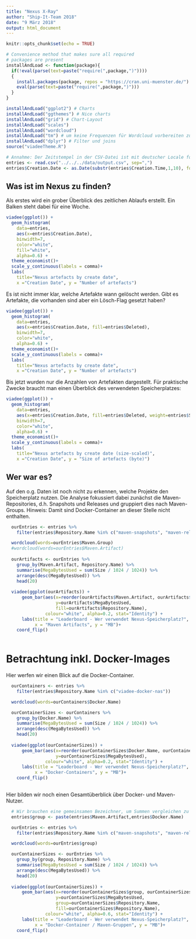 ```yaml
---
title: "Nexus X-Ray"
author: "Ship-It-Team 2018"
date: "9 März 2018"
output: html_document
---
```


```r
knitr::opts_chunk$set(echo = TRUE)

# Convenience method that makes sure all required
# packages are present
installAndLoad <- function(package){
  if(!eval(parse(text=paste("require(",package,")")))) 
  { 
    install.packages(package, repos = "https://cran.uni-muenster.de/")
    eval(parse(text=paste("require(",package,")")))
  }
}

installAndLoad("ggplot2") # Charts
installAndLoad("ggthemes") # Nice charts
installAndLoad("grid") # Chart-Layout
installAndLoad("scales")
installAndLoad("wordcloud")
installAndLoad("tm") # um keine Frequenzen für Wordcloud vorbereiten zu müssen
installAndLoad("dplyr") # Filter und joins
source("viadeeTheme.R")

# Annahme: Der Zeitstempel in der CSV-Datei ist mit deutscher Locale formatiert.
entries <- read.csv("../../../data/output.csv", sep=",")
entries$Creation.Date <- as.Date(substr(entries$Creation.Time,1,10), format="%d.%m.%Y")


```

## Was ist im Nexus zu finden?

Als erstes wird ein grober Überblick des zeitlichen Ablaufs erstellt. Ein Balken steht dabei für eine Woche.


```r

viadee(ggplot()) +
  geom_histogram(
    data=entries, 
    aes(x=entries$Creation.Date), 
    binwidth=7,
    color="white",
    fill="white",
    alpha=0.6) +
  theme_economist()+
  scale_y_continuous(labels = comma)+
  labs(
    title="Nexus artefacts by create date",
    x ="Creation Date", y = "Number of artefacts")


```

Es ist nicht immer klar, welche Artefakte wann gelöscht werden. Gibt es Artefakte, die vorhanden sind aber ein Lösch-Flag gesetzt haben?

```r

viadee(ggplot()) +
  geom_histogram(
    data=entries, 
    aes(x=entries$Creation.Date, fill=entries$Deleted), 
    binwidth=7,
    color="white",
    alpha=0.6) +
  theme_economist()+
  scale_y_continuous(labels = comma)+
  labs(
    title="Nexus artefacts by create date",
    x ="Creation Date", y = "Number of artefacts")

```

Bis jetzt wurden nur die Anzahlen von Artefakten dargestellt. Für praktische Zwecke braucht man einen Überblick des verwendeten Speicherplatzes:

```r

viadee(ggplot()) +
  geom_histogram(
    data=entries, 
    aes(x=entries$Creation.Date, fill=entries$Deleted, weight=entries$Size), 
    binwidth=7,
    color="white",
    alpha=0.6) +
  theme_economist()+
  scale_y_continuous(labels = comma)+
  labs(
    title="Nexus artefacts by create date (size-scaled)",
    x ="Creation Date", y = "Size of artefacts (byte)")

```

## Wer war es?

Auf den o.g. Daten ist noch nicht zu erkennen, welche Projekte den Speicherplatz nutzen. Die Analyse fokussiert dabei zunächst die Maven-Repositories, d.h. Snapshots und Releases und gruppiert dies nach Maven-Groups. Hinweis: Damit sind Docker-Container an dieser Stelle nicht enthalten.

```r

  ourEntries <- entries %>% 
    filter(entries$Repository.Name %in% c("maven-snapshots", "maven-releases"))  

  wordcloud(words=ourEntries$Maven.Group)
  #wordcloud(words=ourEntries$Maven.Artifact)
  
  ourArtifacts <- ourEntries %>%
    group_by(Maven.Artifact, Repository.Name) %>%
    summarise(MegaBytesUsed = sum(Size / 1024 / 1024)) %>%
    arrange(desc(MegaBytesUsed)) %>%
    head(20)
    
  viadee(ggplot(ourArtifacts)) +
      geom_bar(aes(x=reorder(ourArtifacts$Maven.Artifact, ourArtifacts$MegaBytesUsed), 
                   y=ourArtifacts$MegaBytesUsed,
                   fill=ourArtifacts$Repository.Name), 
               colour="white", alpha=0.2, stat="Identity") +
      labs(title = "Leaderboard - Wer verwendet Nexus-Speicherplatz?",
           x = "Maven Artifacts", y = "MB")+
    coord_flip()
  
```

# Betrachtung inkl. Docker-Images

Hier werfen wir einen Blick auf die Docker-Container.

```r

  ourContainers <- entries %>% 
    filter(entries$Repository.Name %in% c("viadee-docker-nas"))  

  wordcloud(words=ourContainers$Docker.Name)

  ourContainerSizes <- ourContainers %>%
    group_by(Docker.Name) %>%
    summarise(MegaBytesUsed = sum(Size / 1024 / 1024)) %>%
    arrange(desc(MegaBytesUsed)) %>%
    head(20)
    
  viadee(ggplot(ourContainerSizes)) +
      geom_bar(aes(x=reorder(ourContainerSizes$Docker.Name, ourContainerSizes$MegaBytesUsed), 
                   y=ourContainerSizes$MegaBytesUsed), 
               colour="white", alpha=0.2, stat="Identity") +
      labs(title = "Leaderboard - Wer verwendet Nexus-Speicherplatz?",
           x = "Docker-Containers", y = "MB")+
    coord_flip()
  
```

Hier bilden wir noch einen Gesamtüberblick über Docker- und Maven-Nutzer.

```r

  # Wir brauchen eine gemeinsamen Bezeichner, um Summen vergleichen zu können.
  entries$group <- paste(entries$Maven.Artifact,entries$Docker.Name)

  ourEntries <- entries %>% 
    filter(entries$Repository.Name %in% c("maven-snapshots", "maven-releases", "viadee-docker-nas"))  

  wordcloud(words=ourEntries$group)

  ourContainerSizes <- ourEntries %>%
    group_by(group, Repository.Name) %>%
    summarise(MegaBytesUsed = sum(Size / 1024 / 1024)) %>%
    arrange(desc(MegaBytesUsed)) %>%
    head(20)
    
  viadee(ggplot(ourContainerSizes)) +
      geom_bar(aes(x=reorder(ourContainerSizes$group, ourContainerSizes$MegaBytesUsed), 
                   y=ourContainerSizes$MegaBytesUsed,
                   group=ourContainerSizes$Repository.Name,
                   fill=ourContainerSizes$Repository.Name), 
               colour="white", alpha=0.6, stat="Identity") +
      labs(title = "Leaderboard - Wer verwendet Nexus-Speicherplatz?",
           x = "Docker-Container / Maven-Gruppen", y = "MB")+
    coord_flip()
  
```
